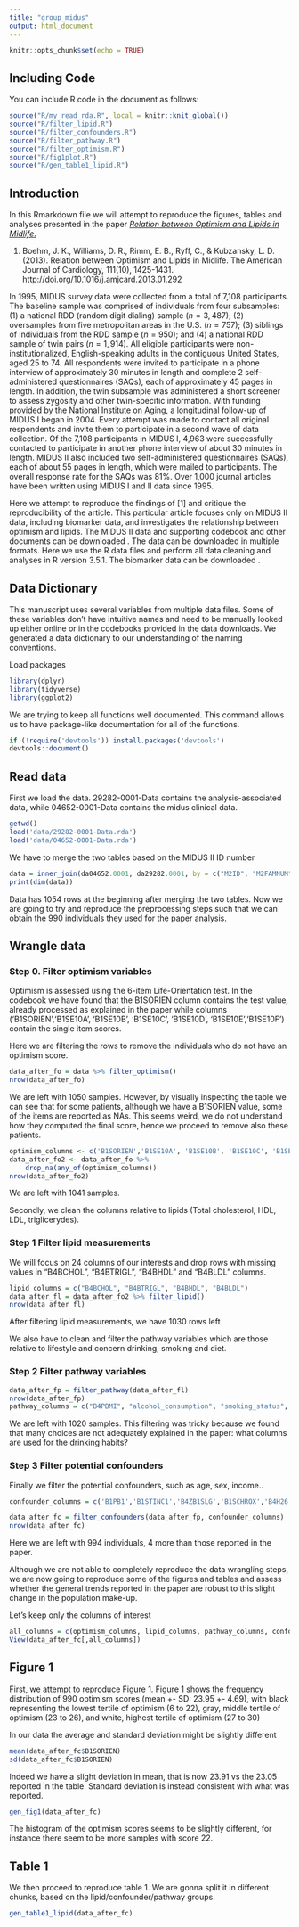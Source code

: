 ```yaml
---
title: "group_midus"
output: html_document
---
```


```r
knitr::opts_chunk$set(echo = TRUE)
```

## Including Code

You can include R code in the document as follows:

```r
source("R/my_read_rda.R", local = knitr::knit_global())
source("R/filter_lipid.R")
source("R/filter_confounders.R")
source("R/filter_pathway.R")
source("R/filter_optimism.R")
source("R/fig1plot.R")
source("R/gen_table1_lipid.R")
```

## Introduction
In this Rmarkdown file we will attempt to reproduce the figures, tables and analyses presented in the paper [_Relation between Optimism and Lipids in Midlife_.](https://www.ajconline.org/article/S0002-9149(13)00388-3/pdf)

1. Boehm, J. K., Williams, D. R., Rimm, E. B., Ryff, C., & Kubzansky, L. D. (2013). Relation between Optimism and Lipids in Midlife. The American Journal of Cardiology, 111(10), 1425-1431.
http://doi.org/10.1016/j.amjcard.2013.01.292

In 1995, MIDUS survey data were collected from a total of 7,108 participants. The baseline sample was comprised of individuals from four subsamples: (1) a national RDD (random digit dialing) sample ($n = 3,487$); (2) oversamples from five metropolitan areas in the U.S. ($n = 757$); (3) siblings of individuals from the RDD sample ($n = 950$); and (4) a national RDD sample of twin pairs ($n = 1,914$). All eligible participants were non-institutionalized, English-speaking adults in the contiguous United States, aged 25 to 74. All respondents were invited to participate in a phone interview of approximately 30 minutes in length and complete 2 self-administered questionnaires (SAQs), each of approximately 45 pages in length. In addition, the twin subsample was administered a short screener to assess zygosity and other twin-specific information. With funding provided by the National Institute on Aging, a longitudinal follow-up of MIDUS I began in 2004. Every attempt was made to contact all original respondents and invite them to participate in a second wave of data collection. Of the 7,108 participants in MIDUS I, 4,963 were successfully contacted to participate in another phone interview of about 30 minutes in length. MIDUS II also included two self-administered questionnaires (SAQs), each of about 55 pages in length, which were mailed to participants. The overall response rate for the SAQs was 81\%. Over 1,000 journal articles have been written using MIDUS I and II data since 1995.

Here we attempt to reproduce the findings of [1] and critique the reproducibility of the article. This particular article focuses only on MIDUS II data, including biomarker data, and investigates the relationship between optimism and lipids. The MIDUS II data and supporting codebook and other documents can be downloaded \href{https://www.icpsr.umich.edu/icpsrweb/ICPSR/studies/4652?archive=ICPSR&q=MIDUS+}{here}. The data can be downloaded in multiple formats. Here we use the R data files and perform all data cleaning and analyses in R version 3.5.1. The biomarker data can be downloaded \href{https://www.icpsr.umich.edu/icpsrweb/NACDA/studies/29282}{here}.

## Data Dictionary
This manuscript uses several variables from multiple data files. Some of these variables don't have intuitive names and need to be manually looked up either online or in the codebooks provided in the data downloads. We generated a data dictionary to our understanding of the naming conventions.

Load packages
```r
library(dplyr)
library(tidyverse)
library(ggplot2)
```

We are trying to keep all functions well documented. This command allows us to have
package-like documentation for all of the functions.

```r
if (!require('devtools')) install.packages('devtools')
devtools::document()
```

## Read data

First we load the data. 29282-0001-Data contains the analysis-associated data, 
while 04652-0001-Data contains the midus clinical data. 
```r
getwd()
load('data/29282-0001-Data.rda')
load('data/04652-0001-Data.rda')
```

We have to merge the two tables based on the MIDUS II ID number

```r
data = inner_join(da04652.0001, da29282.0001, by = c("M2ID", "M2FAMNUM"),suffix = c('','.2'))
print(dim(data))
```

Data has 1054 rows at the beginning after merging the two tables. 
Now we are going to try and reproduce the preprocessing steps such that we can 
obtain the 990 individuals they used for the paper analysis.

## Wrangle data

### Step 0. Filter optimism variables

Optimism is assessed using the 6-item Life-Orientation test. In the codebook we have
found that the B1SORIEN column contains the test value, already processed as 
explained in the paper while columns ('B1SORIEN','B1SE10A', 'B1SE10B', 'B1SE10C', 'B1SE10D', 'B1SE10E','B1SE10F')
contain the single item scores.

Here we are filtering the rows to remove the individuals
who do not have an optimism score.

```r
data_after_fo = data %>% filter_optimism()
nrow(data_after_fo)
```

We are left with 1050 samples. 
However, by visually inspecting the table we can see that for some patients, 
although we have a B1SORIEN value, some of the items are reported as NAs. 
This seems weird, we do not understand how they computed the final score, 
hence we proceed to remove also these patients.

```r

optimism_columns <- c('B1SORIEN','B1SE10A', 'B1SE10B', 'B1SE10C', 'B1SE10D', 'B1SE10E','B1SE10F')
data_after_fo2 <- data_after_fo %>%
    drop_na(any_of(optimism_columns))
nrow(data_after_fo2)
```

We are left with 1041 samples.

Secondly, we clean the columns relative to lipids (Total cholesterol, HDL, LDL, triglicerydes).

### Step 1 Filter lipid measurements
We will focus on 24 columns of our interests and drop rows with missing values in "B4BCHOL", "B4BTRIGL", "B4BHDL" and "B4BLDL" columns.
```r
lipid_columns = c("B4BCHOL", "B4BTRIGL", "B4BHDL", "B4BLDL")
data_after_fl = data_after_fo2 %>% filter_lipid()
nrow(data_after_fl)
```

After filtering lipid measurements, we have 1030 rows left

We also have to clean and filter the pathway variables which are those relative to lifestyle
and concern drinking, smoking and diet.

### Step 2 Filter pathway variables
```r

data_after_fp = filter_pathway(data_after_fl)
nrow(data_after_fp)
pathway_columns = c("B4PBMI", "alcohol_consumption", "smoking_status", "reg_exercise","score_sum")
```

We are left with 1020 samples. This filtering was tricky because we found that
many choices are not adequately explained in the paper: what columns are used for 
the drinking habits? 

### Step 3 Filter potential confounders
Finally we filter the potential confounders, such as age, sex, income..

```r
confounder_columns = c('B1PB1','B1STINC1','B4ZB1SLG','B1SCHROX','B4H26','B4H33','B4H25','B4PBMI','B1SNEGAF')

data_after_fc = filter_confounders(data_after_fp, confounder_columns)
nrow(data_after_fc)
```

Here we are left with 994 individuals, 4 more than those reported in the paper.

Although we are not able to completely reproduce the data wrangling steps, 
we are now going to reproduce some of the figures and tables and assess whether the 
general trends reported in the paper are robust to this slight change in the population 
make-up.

Let's keep only the columns of interest
```r
all_columns = c(optimism_columns, lipid_columns, pathway_columns, confounder_columns)
View(data_after_fc[,all_columns])
```



## Figure 1

First, we attempt to reproduce Figure 1. 
Figure 1 shows the frequency distribution of 990 optimism scores 
(mean +- SD: 23.95 +- 4.69), 
with black representing the lowest tertile of optimism (6 to 22), 
gray, middle tertile of optimism (23 to 26), 
and white, highest tertile of optimism (27 to 30)

In our data the average and standard deviation might be slightly different
```r
mean(data_after_fc$B1SORIEN)
sd(data_after_fc$B1SORIEN)
```

Indeed we have a slight deviation in mean, that is now 23.91 vs the 23.05 reported in the table. 
Standard deviation is instead consistent with what was reported.


```r
gen_fig1(data_after_fc)
```
The histogram of the optimism scores seems to be slightly different, for instance 
there seem to be more samples with score 22.

## Table 1

We then proceed to reproduce table 1. We are gonna split it in different chunks, 
based on the lipid/confounder/pathway groups.

```r
gen_table1_lipid(data_after_fc)
```


